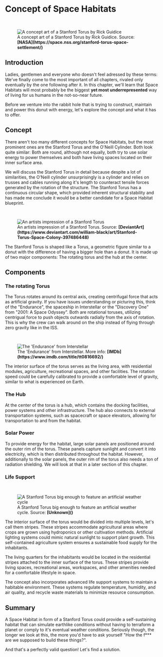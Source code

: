 
# Concept of Space Habitats

<br/>
<figure>
<Image src={require(".//../../../resources/images/stanfordtorus.png")} alt="A concept art of a Stanford Torus by Rick Guidice" />
<figcaption>A concept art of a Stanford Torus by Rick Guidice. Source: <strong>[NASA](https://space.nss.org/stanford-torus-space-settlement/)</strong></figcaption>
</figure>

## Introduction
Ladies, gentlemen and everyone who doesn't feel adressed by these terms: We've finally come to the most important of all chapters, rivaled only eventually by the one following after it. In this chapter, we'll learn that Space Habitats will most probably be the biggest <strong>yet most underrepresented</strong> way of living for us humans in the not-so-near future.

Before we venture into the rabbit hole that is trying to construct, maintain and power this donut with energy, let's explore the concept and what it has to offer.

## Concept
There aren't too many different concepts for Space Habitats, but the most prominent ones are the Stanford Torus and the O'Neill Cylinder. Both look quite similar: Both are round, although not equally, both try to use solar energy to power themselves and both have living spaces located on their inner surface area. 

We will discuss the Stanford Torus in detail because despite a lot of similarities, the O'Neill cylinder unsurprisingly is a cylinder and relies on trusses and cables running along it's length to counteract tensile forces generated by the rotation of the structure. The Stanford Torus has a continuous circular shape, which provided inherent structural stability and has made me conclude it would be a better candidate for a Space Habitat blueprint. 

<br/>
<figure>
<Image src={require(".//../../../resources/images/stanfordtorus2.png")} alt="An artists impression of a Stanford Torus" />
<figcaption>An artists impression of a Stanford Torus. Source: <strong>[DeviantArt](https://www.deviantart.com/william-black/art/Stanford-Torus-Space-Colony-397486448)</strong></figcaption>
</figure>

The Stanford Torus is shaped like a Torus, a geometric figure similar to a donut with the difference of having a bigger hole than a donut. It is made up of two major components: The rotating torus and the hub at the center.

## Components
### The rotating Torus
The Torus rotates around its central axis, creating centrifugal force that acts as artificial gravity. If you have issues understanding or picturing this, think of the "Endurance", the spaceship in Interstellar or the "Discovery One" from "2001: A Space Odyssey". Both are rotational toruses, utilizing centrigual force to push objects outwards radially from the axis of rotation. This is why the crew can walk around on the ship instead of flying through zero gravity like in the ISS. 

<br/>
<figure>
<Image src={require(".//../../../resources/images/endurance.gif")} alt="The 'Endurance' from Interstellar" />
<figcaption>The 'Endurance' from Interstellar. More info: <strong>[IMDb](https://www.imdb.com/title/tt0816692/)</strong></figcaption>
</figure>

The interior surface of the torus serves as the living area, with residential modules, agriculture, recreational spaces, and other facilities. The rotation speed could be carefully calibrated to provide a comfortable level of gravity, similar to what is experienced on Earth.

### The Hub
At the center of the torus is a hub, which contains the docking facilities, power systems and other infrastructure. The hub also connects to external transportation systems, such as spacecraft or space elevators, allowing for transportation to and from the habitat.

### Solar Power
To provide energy for the habitat, large solar panels are positioned around the outer rim of the torus. These panels capture sunlight and convert it into electricity, which is then distributed throughout the habitat. However, additionally to the solar panels, the outer rim of the torus also needs a ton of radiation shielding. We will look at that in a later section of this chapter.

### Life Support

<br/>
<figure>
<Image src={require(".//../../../resources/images/stanfordtorus3.png")} alt="A Stanford Torus big enough to feature an artificial weather cycle" />
<figcaption>A Stanford Torus big enough to feature an artificial weather cycle. Source: <strong>[Unknown]()</strong></figcaption>
</figure>

The interior surface of the torus would be divided into multiple levels, let's call them stripes. These stripes accommodate agricultural areas where crops are grown using hydroponics or other cultivation methods. Artificial lighting systems could mimic natural sunlight to support plant growth. This self-contained agriculture system ensures a sustainable food supply for the inhabitants.

The living quarters for the inhabitants would be located in the residential stripes attached to the inner surface of the torus. These stripes provide living spaces, recreational areas, workspaces, and other amenities needed for a comfortable lifestyle in space.

The concept also incorporates advanced life support systems to maintain a habitable environment. These systems regulate temperature, humidity, and air quality, and recycle waste materials to minimize resource consumption.

## Summary
A Space Habitat in form of a Stanford Torus could provide a self-sustaining habitat that can simulate earthlike conditions without having to terraform a planet or comply to it's eventual weather conditions. Seriously though, the longer we look at this, the more you'd have to ask yourself "How the f*** are we supposed to build these things?".

And that's a perfectly valid question! Let's find a solution.